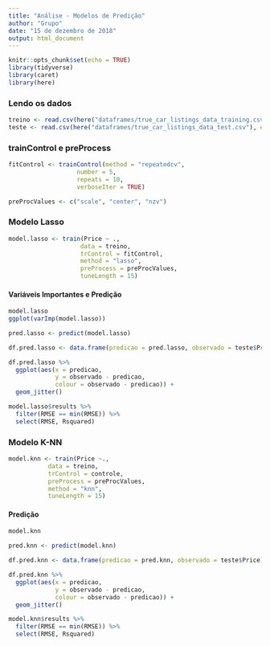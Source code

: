 ```yaml
---
title: "Análise - Modelos de Predição"
author: "Grupo"
date: "15 de dezembro de 2018"
output: html_document
---
```


```r
knitr::opts_chunk$set(echo = TRUE)
library(tidyverse)
library(caret)
library(here)
```

### Lendo os dados
```r
treino <- read.csv(here("dataframes/true_car_listings_data_training.csv"), encoding = "latin1")
teste <- read.csv(here("dataframes/true_car_listings_data_test.csv"), encoding = "latin1")
```

### trainControl e preProcess
```r
fitControl <- trainControl(method = "repeatedcv",
                   number = 5,
                   repeats = 10,
                   verboseIter = TRUE)

preProcValues <- c("scale", "center", "nzv")
```

### Modelo Lasso
```r
model.lasso <- train(Price ~ .,
                    data = treino,
                    trControl = fitControl,
                    method = "lasso",
                    preProcess = preProcValues,
                    tuneLength = 15)
```

#### Variáveis Importantes e Predição
```r
model.lasso
ggplot(varImp(model.lasso))

pred.lasso <- predict(model.lasso)

df.pred.lasso <- data.frame(predicao = pred.lasso, observado = teste$Price)

df.pred.lasso %>% 
  ggplot(aes(x = predicao,
             y = observado - predicao,
             colour = observado - predicao)) +
  geom_jitter()

model.lasso$results %>% 
  filter(RMSE == min(RMSE)) %>% 
  select(RMSE, Rsquared)
```

### Modelo K-NN
```r
model.knn <- train(Price ~.,
           data = treino,
           trControl = controle,
           preProcess = preProcValues,
           method = "knn",
           tuneLength = 15)
```

#### Predição
```r
model.knn

pred.knn <- predict(model.knn)

df.pred.knn <- data.frame(predicao = pred.knn, observado = teste$Price)

df.pred.knn %>% 
  ggplot(aes(x = predicao,
             y = observado - predicao,
             colour = observado - predicao)) +
  geom_jitter()

model.knn$results %>% 
  filter(RMSE == min(RMSE)) %>% 
  select(RMSE, Rsquared)
```
